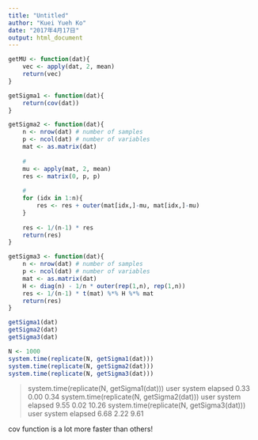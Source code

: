 ```yaml
---
title: "Untitled"
author: "Kuei Yueh Ko"
date: "2017年4月17日"
output: html_document
---
```


```r
getMU <- function(dat){
    vec <- apply(dat, 2, mean)
    return(vec)
}
```

```r
getSigma1 <- function(dat){
    return(cov(dat))
}
```

```r
getSigma2 <- function(dat){
    n <- nrow(dat) # number of samples
    p <- ncol(dat) # number of variables
    mat <- as.matrix(dat)
    
    #
    mu <- apply(mat, 2, mean)
    res <- matrix(0, p, p)
    
    #
    for (idx in 1:n){
        res <- res + outer(mat[idx,]-mu, mat[idx,]-mu)    
    }
    
    res <- 1/(n-1) * res
    return(res)
}
```

```r
getSigma3 <- function(dat){
    n <- nrow(dat) # number of samples
    p <- ncol(dat) # number of variables
    mat <- as.matrix(dat)
    H <- diag(n) - 1/n * outer(rep(1,n), rep(1,n))
    res <- 1/(n-1) * t(mat) %*% H %*% mat
    return(res)
}
```

```r
getSigma1(dat)
getSigma2(dat)
getSigma3(dat)
```

```r
N <- 1000
system.time(replicate(N, getSigma1(dat)))
system.time(replicate(N, getSigma2(dat)))
system.time(replicate(N, getSigma3(dat)))
```

> system.time(replicate(N, getSigma1(dat)))
   user  system elapsed 
   0.33    0.00    0.34 
> system.time(replicate(N, getSigma2(dat)))
   user  system elapsed 
   9.55    0.02   10.26 
> system.time(replicate(N, getSigma3(dat)))
   user  system elapsed 
   6.68    2.22    9.61 

cov function is a lot more faster than others!
